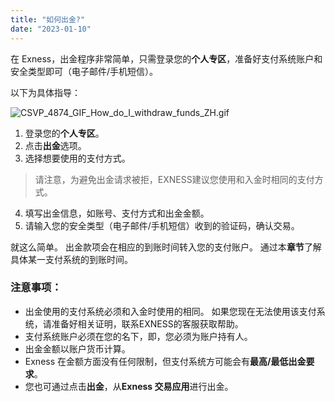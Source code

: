 ```yaml
---
title: "如何出金?"
date: "2023-01-10"
---
```


<Ads></Ads> 

在 Exness，出金程序非常简单，只需登录您的**个人专区**，准备好支付系统账户和安全类型即可（电子邮件/手机短信）。

以下为具体指导：

![CSVP_4874_GIF_How_do_I_withdraw_funds_ZH.gif](https://testingcf.jsdelivr.net/gh/jarlin8/OSS@main/exhelp/CSVP_4874_GIF_How_do_I_withdraw_funds_ZH.gif)

1. 登录您的**个人专区**。
2. 点击**出金**选项。
3. 选择想要使用的支付方式。 

> 请注意，为避免出金请求被拒，EXNESS建议您使用和入金时相同的支付方式。

4. 填写出金信息，如账号、支付方式和出金金额。
5. 请输入您的安全类型（电子邮件/手机短信）收到的验证码，确认交易。

就这么简单。 出金款项会在相应的到账时间转入您的支付账户。 通过本**章节**了解具体某一支付系统的到账时间。

### 注意事项：

- 出金使用的支付系统必须和入金时使用的相同。 如果您现在无法使用该支付系统，请准备好相关证明，联系EXNESS的客服获取帮助。
- 支付系统账户必须在您的名下，即，您必须为账户持有人。
- 出金金额以账户货币计算。
- Exness 在金额方面没有任何限制，但支付系统方可能会有**最高/最低出金要求**。
- 您也可通过点击**出金**，从**Exness 交易应用**进行出金。
